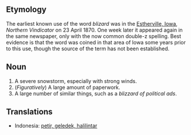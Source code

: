 ==Etymology==
The earliest known use of the word ''blizard'' was in the [[W:Estherville, Iowa|Estherville, Iowa]], ''Northern Vindicator'' on 23 April 1870.  One week later it appeared again in the same newspaper, only with the now common double-z spelling.  Best evidence is that the word was coined in that area of Iowa some years prior to this use, though the source of the term has not been established.
==Noun==
#A severe snowstorm, especially with strong winds.
#(''Figuratively'') A large amount of paperwork.
#A large number of similar things, such as a ''blizzard of political ads''.
==Translations==
*Indonesia: [[petir, geledek, halilintar]]